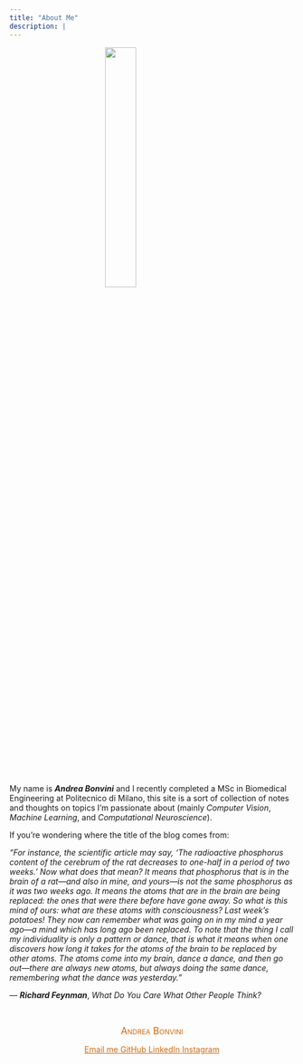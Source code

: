 ```yaml
---
title: "About Me"
description: |
---
```


<span itemscope itemtype="http://schema.org/Person">

<img src="images/me.png" style="display:block; margin: 0 auto; width: 33%">

My name is ***Andrea Bonvini*** and I recently completed a MSc in Biomedical Engineering at Politecnico di Milano, this site is a sort of collection of notes and thoughts on topics I'm passionate about (mainly *Computer Vision*, *Machine Learning*, and *Computational Neuroscience*).
  
  If you're wondering where the title of the blog comes from:
    
  *“For instance, the scientific article may say, 'The radioactive phosphorus content of the cerebrum of the rat decreases to one-half in a period of two weeks.' Now what does that mean? It means that phosphorus that is in the brain of a rat—and also in mine, and yours—is not the same phosphorus as it was two weeks ago. It means the atoms that are in the brain are being replaced: the ones that were there before have gone away. So what is this mind of ours: what are these atoms with consciousness? Last week's potatoes! They now can remember what was going on in my mind a year ago—a mind which has long ago been replaced. To note that the thing I call my individuality is only a pattern or dance, that is what it means when one discovers how long it takes for the atoms of the brain to be replaced by other atoms. The atoms come into my brain, dance a dance, and then go out—there are always new atoms, but always doing the same dance, remembering what the dance was yesterday.”*
  
  ― ***Richard Feynman***, *What Do You Care What Other People Think?*
  
<br>
<div style='text-align: center;  color: #d46708'>
<span itemprop="name" style="font-variant: small-caps; color: #d46708; font-size: 120%">Andrea Bonvini</span>

<a style='color: #d46708' href="mailto:a.bonvini96@gmail.com" title="Email me" class = 'social-icon'><span class="fa-stack fa-lg" aria-hidden="true">
  <i class="fa fa-circle fa-stack-2x"></i>
  <i class="fa fa-envelope fa-stack-1x fa-inverse"></i>
</span>
<span class="sr-only">Email me</span>
</a>
<a style='color: #d46708'href="https://github.com/andreabonvini" title="GitHub" class = 'social-icon'>
  <span class="fa-stack fa-lg" aria-hidden="true">
    <i class="fa fa-circle fa-stack-2x"></i>
    <i class="fa fa-github fa-stack-1x fa-inverse"></i>
  </span>
  <span class="sr-only">GitHub</span>
</a>
<a style='color: #d46708' href="https://linkedin.com/in/andreabonvini" title="LinkedIn" class = 'social-icon'><span class="fa-stack fa-lg" aria-hidden="true">
  <i class="fa fa-circle fa-stack-2x"></i>
  <i class="fa fa-linkedin fa-stack-1x fa-inverse"></i>
</span>
<span class="sr-only">LinkedIn</span>
</a>
</a>
<a style='color: #d46708' href="https://www.instagram.com/andrea.bonvini" title="Instagram" class = 'social-icon'><span class="fa-stack fa-lg" aria-hidden="true">
  <i class="fa fa-circle fa-stack-2x"></i>
  <i class="fa fa-instagram fa-stack-1x fa-inverse"></i>
</span>
<span class="sr-only">Instagram</span>
</a>
</div>